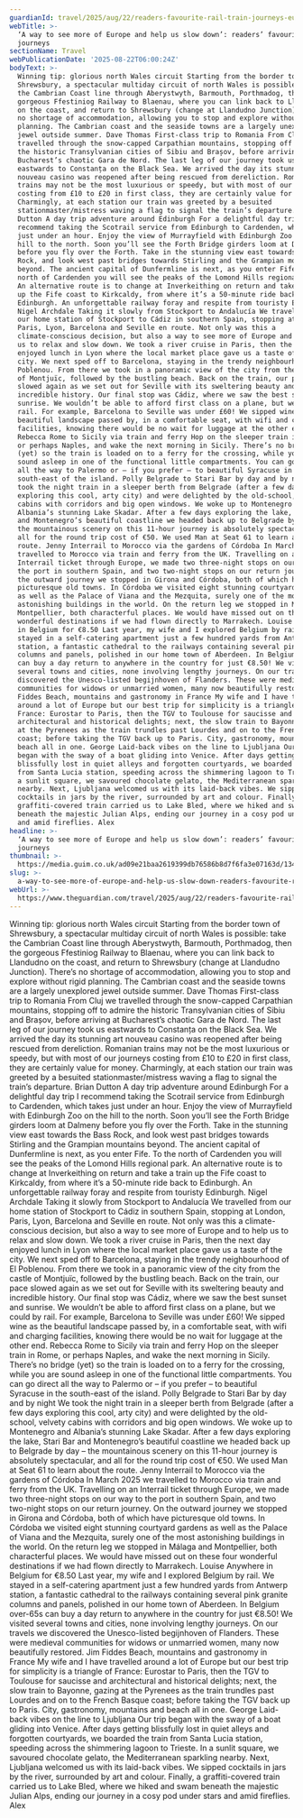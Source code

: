 ```yaml
---
guardianId: travel/2025/aug/22/readers-favourite-rail-train-journeys-europe-uk
webTitle: >-
  ‘A way to see more of Europe and help us slow down’: readers’ favourite rail
  journeys
sectionName: Travel
webPublicationDate: '2025-08-22T06:00:24Z'
bodyText: >-
  Winning tip: glorious north Wales circuit Starting from the border town of
  Shrewsbury, a spectacular multiday circuit of north Wales is possible: take
  the Cambrian Coast line through Aberystwyth, Barmouth, Porthmadog, then the
  gorgeous Ffestiniog Railway to Blaenau, where you can link back to Llandudno
  on the coast, and return to Shrewsbury (change at Llandudno Junction). There’s
  no shortage of accommodation, allowing you to stop and explore without rigid
  planning. The Cambrian coast and the seaside towns are a largely unexplored
  jewel outside summer. Dave Thomas First-class trip to Romania From Cluj we
  travelled through the snow-capped Carpathian mountains, stopping off to admire
  the historic Transylvanian cities of Sibiu and Brașov, before arriving at
  Bucharest’s chaotic Gara de Nord. The last leg of our journey took us
  eastwards to Constanța on the Black Sea. We arrived the day its stunning art
  nouveau casino was reopened after being rescued from dereliction. Romanian
  trains may not be the most luxurious or speedy, but with most of our journeys
  costing from £10 to £20 in first class, they are certainly value for money.
  Charmingly, at each station our train was greeted by a besuited
  stationmaster/mistress waving a flag to signal the train’s departure. Brian
  Dutton A day trip adventure around Edinburgh For a delightful day trip I
  recommend taking the Scotrail service from Edinburgh to Cardenden, which takes
  just under an hour. Enjoy the view of Murrayfield with Edinburgh Zoo on the
  hill to the north. Soon you’ll see the Forth Bridge girders loom at Dalmeny
  before you fly over the Forth. Take in the stunning view east towards the Bass
  Rock, and look west past bridges towards Stirling and the Grampian mountains
  beyond. The ancient capital of Dunfermline is next, as you enter Fife. To the
  north of Cardenden you will see the peaks of the Lomond Hills regional park.
  An alternative route is to change at Inverkeithing on return and take a train
  up the Fife coast to Kirkcaldy, from where it’s a 50-minute ride back to
  Edinburgh. An unforgettable railway foray and respite from touristy Edinburgh.
  Nigel Archdale Taking it slowly from Stockport to Andalucía We travelled from
  our home station of Stockport to Cádiz in southern Spain, stopping at London,
  Paris, Lyon, Barcelona and Seville en route. Not only was this a
  climate-conscious decision, but also a way to see more of Europe and to help
  us to relax and slow down. We took a river cruise in Paris, then the next day
  enjoyed lunch in Lyon where the local market place gave us a taste of the
  city. We next sped off to Barcelona, staying in the trendy neighbourhood of El
  Poblenou. From there we took in a panoramic view of the city from the castle
  of Montjuïc, followed by the bustling beach. Back on the train, our pace
  slowed again as we set out for Seville with its sweltering beauty and
  incredible history. Our final stop was Cádiz, where we saw the best sunset and
  sunrise. We wouldn’t be able to afford first class on a plane, but we could by
  rail. For example, Barcelona to Seville was under £60! We sipped wine as the
  beautiful landscape passed by, in a comfortable seat, with wifi and charging
  facilities, knowing there would be no wait for luggage at the other end.
  Rebecca Rome to Sicily via train and ferry Hop on the sleeper train in Rome,
  or perhaps Naples, and wake the next morning in Sicily. There’s no bridge
  (yet) so the train is loaded on to a ferry for the crossing, while you are
  sound asleep in one of the functional little compartments. You can go direct
  all the way to Palermo or – if you prefer – to beautiful Syracuse in the
  south-east of the island. Polly Belgrade to Stari Bar by day and by night We
  took the night train in a sleeper berth from Belgrade (after a few days
  exploring this cool, arty city) and were delighted by the old-school, velvety
  cabins with corridors and big open windows. We woke up to Montenegro and
  Albania’s stunning Lake Skadar. After a few days exploring the lake, Stari Bar
  and Montenegro’s beautiful coastline we headed back up to Belgrade by day –
  the mountainous scenery on this 11-hour journey is absolutely spectacular, and
  all for the round trip cost of €50. We used Man at Seat 61 to learn about the
  route. Jenny Interrail to Morocco via the gardens of Córdoba In March 2025 we
  travelled to Morocco via train and ferry from the UK. Travelling on an
  Interrail ticket through Europe, we made two three-night stops on our way to
  the port in southern Spain, and two two-night stops on our return journey. On
  the outward journey we stopped in Girona and Córdoba, both of which have
  picturesque old towns. In Córdoba we visited eight stunning courtyard gardens
  as well as the Palace of Viana and the Mezquita, surely one of the most
  astonishing buildings in the world. On the return leg we stopped in Málaga and
  Montpellier, both characterful places. We would have missed out on these four
  wonderful destinations if we had flown directly to Marrakech. Louise Anywhere
  in Belgium for €8.50 Last year, my wife and I explored Belgium by rail. We
  stayed in a self-catering apartment just a few hundred yards from Antwerp
  station, a fantastic cathedral to the railways containing several pink granite
  columns and panels, polished in our home town of Aberdeen. In Belgium over-65s
  can buy a day return to anywhere in the country for just €8.50! We visited
  several towns and cities, none involving lengthy journeys. On our travels we
  discovered the Unesco-listed begijnhoven of Flanders. These were medieval
  communities for widows or unmarried women, many now beautifully restored. Jim
  Fiddes Beach, mountains and gastronomy in France My wife and I have travelled
  around a lot of Europe but our best trip for simplicity is a triangle of
  France: Eurostar to Paris, then the TGV to Toulouse for saucisse and
  architectural and historical delights; next, the slow train to Bayonne, gazing
  at the Pyrenees as the train trundles past Lourdes and on to the French Basque
  coast; before taking the TGV back up to Paris. City, gastronomy, mountains and
  beach all in one. George Laid-back vibes on the line to Ljubljana Our trip
  began with the sway of a boat gliding into Venice. After days getting
  blissfully lost in quiet alleys and forgotten courtyards, we boarded the train
  from Santa Lucia station, speeding across the shimmering lagoon to Trieste. In
  a sunlit square, we savoured chocolate gelato, the Mediterranean sparkling
  nearby. Next, Ljubljana welcomed us with its laid-back vibes. We sipped
  cocktails in jars by the river, surrounded by art and colour. Finally, a
  graffiti-covered train carried us to Lake Bled, where we hiked and swam
  beneath the majestic Julian Alps, ending our journey in a cosy pod under stars
  and amid fireflies. Alex
headline: >-
  ‘A way to see more of Europe and help us slow down’: readers’ favourite rail
  journeys
thumbnail: >-
  https://media.guim.co.uk/ad09e21baa2619399db76586b8d7f6fa3e07163d/134_0_3032_2425/500.jpg
slug: >-
  a-way-to-see-more-of-europe-and-help-us-slow-down-readers-favourite-rail-journeys
webUrl: >-
  https://www.theguardian.com/travel/2025/aug/22/readers-favourite-rail-train-journeys-europe-uk
---
```

Winning tip: glorious north Wales circuit Starting from the border town of Shrewsbury, a spectacular multiday circuit of north Wales is possible: take the Cambrian Coast line through Aberystwyth, Barmouth, Porthmadog, then the gorgeous Ffestiniog Railway to Blaenau, where you can link back to Llandudno on the coast, and return to Shrewsbury (change at Llandudno Junction). There’s no shortage of accommodation, allowing you to stop and explore without rigid planning. The Cambrian coast and the seaside towns are a largely unexplored jewel outside summer. Dave Thomas First-class trip to Romania From Cluj we travelled through the snow-capped Carpathian mountains, stopping off to admire the historic Transylvanian cities of Sibiu and Brașov, before arriving at Bucharest’s chaotic Gara de Nord. The last leg of our journey took us eastwards to Constanța on the Black Sea. We arrived the day its stunning art nouveau casino was reopened after being rescued from dereliction. Romanian trains may not be the most luxurious or speedy, but with most of our journeys costing from £10 to £20 in first class, they are certainly value for money. Charmingly, at each station our train was greeted by a besuited stationmaster/mistress waving a flag to signal the train’s departure. Brian Dutton A day trip adventure around Edinburgh For a delightful day trip I recommend taking the Scotrail service from Edinburgh to Cardenden, which takes just under an hour. Enjoy the view of Murrayfield with Edinburgh Zoo on the hill to the north. Soon you’ll see the Forth Bridge girders loom at Dalmeny before you fly over the Forth. Take in the stunning view east towards the Bass Rock, and look west past bridges towards Stirling and the Grampian mountains beyond. The ancient capital of Dunfermline is next, as you enter Fife. To the north of Cardenden you will see the peaks of the Lomond Hills regional park. An alternative route is to change at Inverkeithing on return and take a train up the Fife coast to Kirkcaldy, from where it’s a 50-minute ride back to Edinburgh. An unforgettable railway foray and respite from touristy Edinburgh. Nigel Archdale Taking it slowly from Stockport to Andalucía We travelled from our home station of Stockport to Cádiz in southern Spain, stopping at London, Paris, Lyon, Barcelona and Seville en route. Not only was this a climate-conscious decision, but also a way to see more of Europe and to help us to relax and slow down. We took a river cruise in Paris, then the next day enjoyed lunch in Lyon where the local market place gave us a taste of the city. We next sped off to Barcelona, staying in the trendy neighbourhood of El Poblenou. From there we took in a panoramic view of the city from the castle of Montjuïc, followed by the bustling beach. Back on the train, our pace slowed again as we set out for Seville with its sweltering beauty and incredible history. Our final stop was Cádiz, where we saw the best sunset and sunrise. We wouldn’t be able to afford first class on a plane, but we could by rail. For example, Barcelona to Seville was under £60! We sipped wine as the beautiful landscape passed by, in a comfortable seat, with wifi and charging facilities, knowing there would be no wait for luggage at the other end. Rebecca Rome to Sicily via train and ferry Hop on the sleeper train in Rome, or perhaps Naples, and wake the next morning in Sicily. There’s no bridge (yet) so the train is loaded on to a ferry for the crossing, while you are sound asleep in one of the functional little compartments. You can go direct all the way to Palermo or – if you prefer – to beautiful Syracuse in the south-east of the island. Polly Belgrade to Stari Bar by day and by night We took the night train in a sleeper berth from Belgrade (after a few days exploring this cool, arty city) and were delighted by the old-school, velvety cabins with corridors and big open windows. We woke up to Montenegro and Albania’s stunning Lake Skadar. After a few days exploring the lake, Stari Bar and Montenegro’s beautiful coastline we headed back up to Belgrade by day – the mountainous scenery on this 11-hour journey is absolutely spectacular, and all for the round trip cost of €50. We used Man at Seat 61 to learn about the route. Jenny Interrail to Morocco via the gardens of Córdoba In March 2025 we travelled to Morocco via train and ferry from the UK. Travelling on an Interrail ticket through Europe, we made two three-night stops on our way to the port in southern Spain, and two two-night stops on our return journey. On the outward journey we stopped in Girona and Córdoba, both of which have picturesque old towns. In Córdoba we visited eight stunning courtyard gardens as well as the Palace of Viana and the Mezquita, surely one of the most astonishing buildings in the world. On the return leg we stopped in Málaga and Montpellier, both characterful places. We would have missed out on these four wonderful destinations if we had flown directly to Marrakech. Louise Anywhere in Belgium for €8.50 Last year, my wife and I explored Belgium by rail. We stayed in a self-catering apartment just a few hundred yards from Antwerp station, a fantastic cathedral to the railways containing several pink granite columns and panels, polished in our home town of Aberdeen. In Belgium over-65s can buy a day return to anywhere in the country for just €8.50! We visited several towns and cities, none involving lengthy journeys. On our travels we discovered the Unesco-listed begijnhoven of Flanders. These were medieval communities for widows or unmarried women, many now beautifully restored. Jim Fiddes Beach, mountains and gastronomy in France My wife and I have travelled around a lot of Europe but our best trip for simplicity is a triangle of France: Eurostar to Paris, then the TGV to Toulouse for saucisse and architectural and historical delights; next, the slow train to Bayonne, gazing at the Pyrenees as the train trundles past Lourdes and on to the French Basque coast; before taking the TGV back up to Paris. City, gastronomy, mountains and beach all in one. George Laid-back vibes on the line to Ljubljana Our trip began with the sway of a boat gliding into Venice. After days getting blissfully lost in quiet alleys and forgotten courtyards, we boarded the train from Santa Lucia station, speeding across the shimmering lagoon to Trieste. In a sunlit square, we savoured chocolate gelato, the Mediterranean sparkling nearby. Next, Ljubljana welcomed us with its laid-back vibes. We sipped cocktails in jars by the river, surrounded by art and colour. Finally, a graffiti-covered train carried us to Lake Bled, where we hiked and swam beneath the majestic Julian Alps, ending our journey in a cosy pod under stars and amid fireflies. Alex
